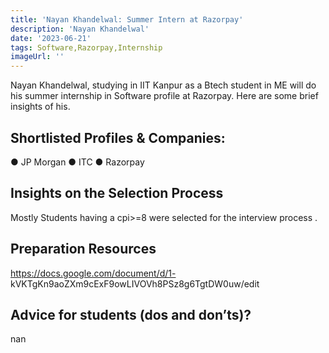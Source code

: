 ---
title: 'Nayan Khandelwal: Summer Intern at Razorpay'
description: 'Nayan Khandelwal'
date: '2023-06-21'
tags: Software,Razorpay,Internship
imageUrl: ''
---

Nayan Khandelwal, studying in IIT Kanpur as a Btech student in ME will do
his summer internship in Software profile at Razorpay. Here are some brief
insights of his.

## Shortlisted Profiles & Companies:
● JP Morgan
● ITC
● Razorpay

## Insights on the Selection Process
Mostly Students having a cpi>=8 were selected for the interview
process .

##  Preparation Resources
https://docs.google.com/document/d/1-
kVKTgKn9aoZXm9cExF9owLIVOVh8PSz8g6TgtDW0uw/edit

## Advice for students (dos and don’ts)? 
nan

